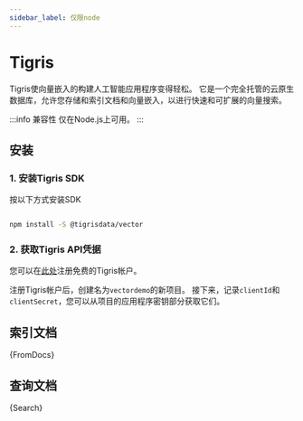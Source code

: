 ```yaml
---
sidebar_label: 仅限node
---
```




# Tigris

Tigris使向量嵌入的构建人工智能应用程序变得轻松。
它是一个完全托管的云原生数据库，允许您存储和索引文档和向量嵌入，以进行快速和可扩展的向量搜索。

:::info 兼容性
仅在Node.js上可用。
:::

## 安装

### 1. 安装Tigris SDK

按以下方式安装SDK

```bash npm2yarn

npm install -S @tigrisdata/vector

```


### 2. 获取Tigris API凭据

您可以在[此处](https://console.preview.tigrisdata.cloud/signup)注册免费的Tigris帐户。

注册Tigris帐户后，创建名为`vectordemo`的新项目。
接下来，记录`clientId`和`clientSecret`，您可以从项目的应用程序密钥部分获取它们。

## 索引文档




<CodeBlock language="typescript">{FromDocs}</CodeBlock>


## 查询文档




<CodeBlock language="typescript">{Search}</CodeBlock>

